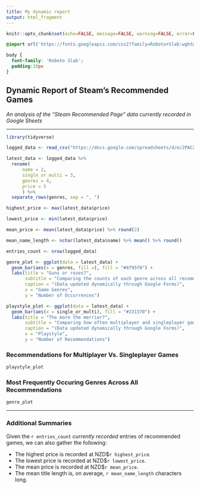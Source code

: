 ```yaml
---
title: My dynamic report
output: html_fragment
---
```


```r
knitr::opts_chunk$set(echo=FALSE, message=FALSE, warning=FALSE, error=FALSE)

```

```css
@import url('https://fonts.googleapis.com/css2?family=Roboto+Slab:wght@100..900&display=swap');

body {
  font-family: 'Roboto Slab';
  padding:10px
}
```

## Dynamic Report of Steam's Recommended Games

*An analysis of the "Steam Recommended Page" data currently recorded in Google Sheets*

---

```r
library(tidyverse)

logged_data <- read_csv("https://docs.google.com/spreadsheets/d/e/2PACX-1vSNgQgD-2uGRVZMrgSd7WZ8fKjyIfZf-9nLJmLmfoGfkl63MTWI6czrAT56rloVPRysxuMrkLk9__fl/pub?output=csv")

latest_data <- logged_data %>% 
  rename(
      name = 2,
      single_or_multi = 3,
      genres = 4,
      price = 5
      ) %>%
  separate_rows(genres, sep = ", ")

highest_price <- max(latest_data$price)

lowest_price <- min(latest_data$price)

mean_price <- mean(latest_data$price) %>% round(2)

mean_name_length <- nchar(latest_data$name) %>% mean() %>% round()

entries_count <- nrow(logged_data)

genre_plot <- ggplot(data = latest_data) +
  geom_bar(aes(x = genres, fill =), fill = "#4f95f0") +
  labs(title = "Guns or roses?",
       subtitle = "Comparing the counts of each genre across all recommendations",
       caption = "(Data updated dynamically through Google Forms)",
       x = "Game Genres",
       y = "Number of Occurrences")

playstyle_plot <- ggplot(data = latest_data) +
  geom_bar(aes(x = single_or_multi), fill = "#231370") +
  labs(title = "The more the merrier?",
       subtitle = "Comparing how often multiplayer and singleplayer games were each recommended",
       caption = "(Data updated dynamically through Google Forms)",
       x = "Playstyle",
       y = "Number of Recommendations")

```

### Recommendations for Multiplayer Vs. Singleplayer Games

```r
playstyle_plot
```

### Most Frequently Occuring Genres Across All Recommendations

```r
genre_plot
```

---

### Additional Summaries

Given the `r entries_count` *currently recorded* entries of recommended games, we can also
gather the following:

- The highest price is recorded at NZD$`r highest_price`.
- The lowest price is recorded at NZD$`r lowest_price`.
- The mean price is recorded at NZD$`r mean_price`.
- The mean title length is, on average, `r mean_name_length` characters long.

